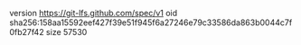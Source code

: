 version https://git-lfs.github.com/spec/v1
oid sha256:158aa15592eef427f39e51f945f6a27246e79c33586da863b0044c7f0fb27f42
size 57530
